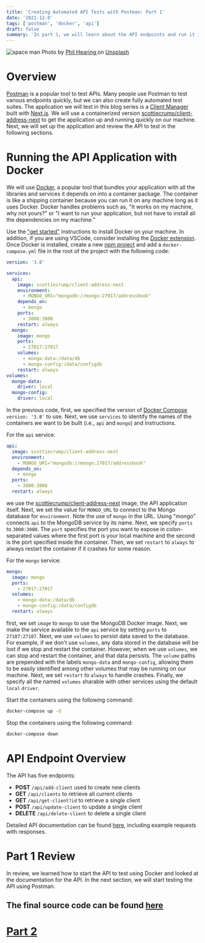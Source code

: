 ```yaml
---
title: 'Creating Automated API Tests with Postman: Part 1'
date: '2021-12-8'
tags: ['postman', 'docker', 'api']
draft: false
summary: 'In part 1, we will learn about the API endpoints and run it in a Docker container...'
---
```


<div className="text-center">
  <Image alt="space man" src="/static/images/postman/space-man.jpg" width={600} height={434} />
  Photo by <a href="https://unsplash.com/@philhearing?utm_source=unsplash&utm_medium=referral&utm_content=creditCopyText">
    Phil Hearing
  </a> on <a href="https://unsplash.com/s/photos/rocket-man?utm_source=unsplash&utm_medium=referral&utm_content=creditCopyText">Unsplash</a>
</div>

# Overview

[Postman](https://www.postman.com/) is a popular tool to test APIs. Many people use Postman to test various endpoints quickly, but we can also create fully automated test suites. The application we will test in this blog series is a [Client Manager](https://github.com/Scrump31/Client-Manager) built with [Next.js](https://nextjs.org/). We will use a containerized version [scottiecrump/client-address-next](https://hub.docker.com/r/scottiecrump/client-address-next) to get the application up and running quickly on our machine. Next, we will set up the application and review the API to test in the following sections.

# Running the API Application with Docker

We will use [Docker](https://www.docker.com/), a popular tool that bundles your application with all the libraries and services it depends on into a container package. The container is like a shipping container because you can run it on any machine long as it uses Docker. Docker handles problems such as, "It works on my machine, why not yours?" or "I want to run your application, but not have to install all the dependencies on my machine."

Use the ["get started"](https://www.docker.com/get-started) instructions to install Docker on your machine. In addition, if you are using VSCode, consider installing the [Docker extension](https://marketplace.visualstudio.com/items?itemName=ms-azuretools.vscode-docker). Once Docker is installed, create a new [npm project](https://docs.npmjs.com/cli/v8/commands/npm-init) and add a `docker-compose.yml` file in the root of the project with the following code:

```yaml:docker-compose.yml
version: '3.8'

services:
  api:
    image: scottiecrump/client-address-next
    environment:
      - MONGO_URI="mongodb://mongo:27017/addressbook"
    depends_on:
      - mongo
    ports:
      - 3000:3000
    restart: always
  mongo:
    image: mongo
    ports:
      - 27017:27017
    volumes:
      - mongo-data:/data/db
      - mongo-config:/data/configdb
    restart: always
volumes:
  mongo-data:
    driver: local
  mongo-config:
    driver: local
```

In the previous code, first, we specified the version of [Docker Compose](https://docs.docker.com/compose/) `version: '3.8'` to use. Next, we use `services` to identify the names of the containers we want to be built (i.e., `api` and `mongo`) and instructions.

For the `api` service:

```yaml
api:
  image: scottiecrump/client-address-next
  environment:
    - MONGO_URI="mongodb://mongo:27017/addressbook"
  depends_on:
    - mongo
  ports:
    - 3000:3000
  restart: always
```

we use the [scottiecrump/client-address-next](https://hub.docker.com/r/scottiecrump/client-address-next) image, the API application itself. Next, we set the value for `MONGO_URL` to connect to the Mongo database for `environment`. Note the use of `mongo` in the URL. Using "mongo" connects `api` to the MongoDB service by its name. Next, we specify `ports` to `3000:3000`. The `port` specifies the port you want to expose in colon-separated values where the first port is your local machine and the second is the port specified inside the container. Then, we set `restart` to `always` to always restart the container if it crashes for some reason.

For the `mongo` service:

```yaml
mongo:
  image: mongo
  ports:
    - 27017:27017
  volumes:
    - mongo-data:/data/db
    - mongo-config:/data/configdb
  restart: always
```

first, we set `image` to `mongo` to use the MongoDB Docker image. Next, we make the service available to the `api` service by setting `ports` to `27107:27107`. Next, we use `volumes` to persist data saved to the database. For example, if we don't use `volumes`, any data stored in the database will be lost if we stop and restart the container. However, when we use `volumes`, we can stop and restart the container, and that data persists. The `volume` paths are prepended with the labels `mongo-data` and `mongo-config`, allowing them to be easily identified among other volumes that may be running on our machine. Next, we set `restart` to `always` to handle crashes. Finally, we specify all the named `volumes` sharable with other services using the default `local` `driver`.

Start the containers using the following command:

```sh
docker-compose up -d
```

Stop the containers using the following command:

```sh
docker-compose down
```

# API Endpoint Overview

The API has five endpoints:

- **POST** `/api/add-client` used to create new clients
- **GET** `/api/clients` to retrieve all current clients
- **GET** `/api/get-client?id` to retrieve a single client
- **POST** `/api/update-client` to update a single client
- **DELETE** `/api/delete-client` to delete a single client

Detailed API documentation can be found [here](https://documenter.getpostman.com/view/3521978/UVJkBZ2Q), including example requests with responses.

# Part 1 Review

In review, we learned how to start the API to test using Docker and looked at the documentation for the API. In the next section, we will start testing the API using Postman.

## The final source code can be found [here](https://github.com/Scrump31/client-next-postman)

<h1 style={{ marginTop: '2em' }}>
  <a href="/blog/postman/test-api-part-2">Part 2</a>
</h1>
